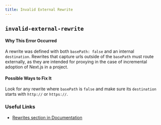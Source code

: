 ```yaml
---
title: Invalid External Rewrite
---
```


## `invalid-external-rewrite`

#### Why This Error Occurred

A rewrite was defined with both `basePath: false` and an internal `destination`. Rewrites that capture urls outside of the `basePath` must route externally, as they are intended for proxying in the case of incremental adoption of Next.js in a project.

#### Possible Ways to Fix It

Look for any rewrite where `basePath` is `false` and make sure its `destination` starts with `http://` or `https://`.

### Useful Links

- [Rewrites section in Documentation](/docs/api-reference/next.config.js/rewrites)

